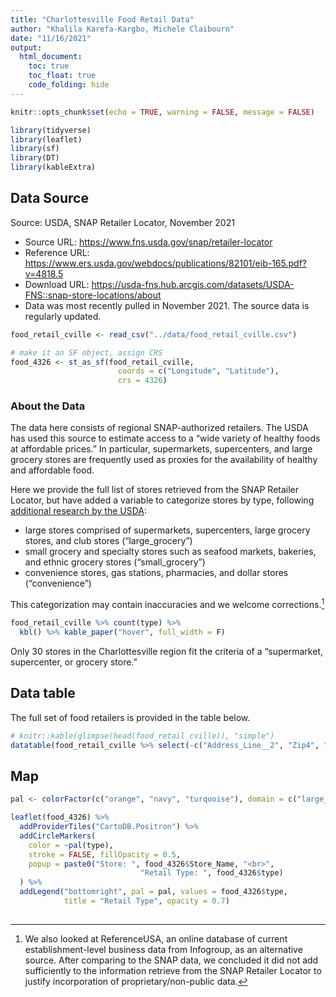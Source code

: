 ```yaml
---
title: "Charlottesville Food Retail Data"
author: "Khalila Karefa-Kargbo, Michele Claibourn"
date: "11/16/2021"
output: 
  html_document: 
    toc: true
    toc_float: true
    code_folding: hide
---
```

```r
knitr::opts_chunk$set(echo = TRUE, warning = FALSE, message = FALSE)

library(tidyverse)
library(leaflet)
library(sf)
library(DT)
library(kableExtra)
```

## Data Source
Source: USDA, SNAP Retailer Locator, November 2021

* Source URL: [https://www.fns.usda.gov/snap/retailer-locator](https://www.fns.usda.gov/snap/retailer-locator)
* Reference URL: [https://www.ers.usda.gov/webdocs/publications/82101/eib-165.pdf?v=4818.5](https://www.ers.usda.gov/webdocs/publications/82101/eib-165.pdf?v=4818.5)
* Download URL: [https://usda-fns.hub.arcgis.com/datasets/USDA-FNS::snap-store-locations/about](https://usda-fns.hub.arcgis.com/datasets/USDA-FNS::snap-store-locations/about)
* Data was most recently pulled in November 2021. The source data is regularly updated.

```r
food_retail_cville <- read_csv("../data/food_retail_cville.csv")

# make it an SF object, assign CRS
food_4326 <- st_as_sf(food_retail_cville,
                        coords = c("Longitude", "Latitude"),
                        crs = 4326)
```

### About the Data
The data here consists of regional SNAP-authorized retailers. The USDA has used this source to estimate access to a "wide variety of healthy foods at affordable prices." In particular, supermarkets, supercenters, and large grocery stores are frequently used as proxies for the availability of healthy and affordable food. 

Here we provide the full list of stores retrieved from the SNAP Retailer Locator, but have added a variable to categorize stores by type, following [additional research by the USDA](https://www.ers.usda.gov/webdocs/publications/85442/eib-180.pdf):

* large stores comprised of supermarkets, supercenters, large grocery stores, and club stores (“large_grocery”)
* small grocery and specialty stores such as seafood markets, bakeries, and ethnic grocery stores (“small_grocery”)
* convenience stores, gas stations, pharmacies, and dollar stores (“convenience”)

This categorization may contain inaccuracies and we welcome corrections.[^1]

```r
food_retail_cville %>% count(type) %>% 
  kbl() %>% kable_paper("hover", full_width = F)
```

Only 30 stores in the Charlottesville region fit the criteria of a "supermarket, supercenter, or grocery store."

## Data table

The full set of food retailers is provided in the table below. 

```r
# knitr::kable(glimpse(head(food_retail_cville)), "simple")
datatable(food_retail_cville %>% select(-c("Address_Line__2", "Zip4", "ObjectId")))
```


## Map
```r
pal <- colorFactor(c("orange", "navy", "turquoise"), domain = c("large_grocery", "small_grocery", "convenience"))

leaflet(food_4326) %>% 
  addProviderTiles("CartoDB.Positron") %>% 
  addCircleMarkers(
    color = ~pal(type),
    stroke = FALSE, fillOpacity = 0.5,
    popup = paste0("Store: ", food_4326$Store_Name, "<br>",
                             "Retail Type: ", food_4326$type)
  ) %>% 
  addLegend("bottomright", pal = pal, values = food_4326$type,
            title = "Retail Type", opacity = 0.7)
  
```


[^1]: We also looked at ReferenceUSA, an online database of current establishment-level business data from Infogroup, as an alternative source. After comparing to the SNAP data, we concluded it did not add sufficiently to the information retrieve from the SNAP Retailer Locator to justify incorporation of proprietary/non-public data. 